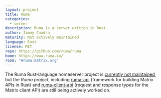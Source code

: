 ```yaml
---
layout: project
title: Ruma
categories:
  - server
description: Ruma is a server written in Rust.
author: Jimmy Cuadra
maturity: Not actively maintained
language: Rust
license: MIT
repo: https://github.com/ruma/ruma
home: https://www.ruma.io/
room: "#ruma:matrix.org"
---
```


The Ruma Rust-language homeserver project is [currently not maintained](https://github.com/ruma/ruma), but the *Ruma project*,
including [ruma-api](https://github.com/ruma/ruma-api]) (framework for building Matrix APIs in Rust) and
[ruma-client-api](https://github.com/ruma/ruma-client-api) (request and response types for the Matrix client API)
are still being actively worked on.
